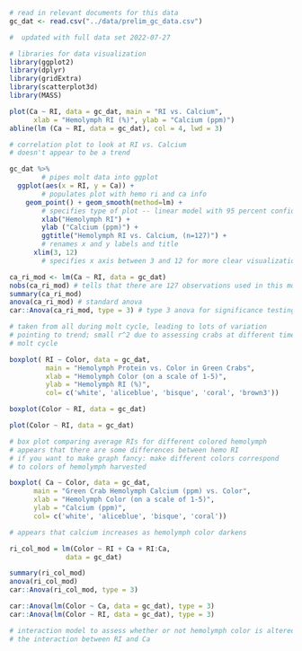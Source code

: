 ```r

# read in relevant documents for this data
gc_dat <- read.csv("../data/prelim_gc_data.csv")

#  updated with full data set 2022-07-27

# libraries for data visualization
library(ggplot2)
library(dplyr)
library(gridExtra)
library(scatterplot3d)
library(MASS)
```

```r

plot(Ca ~ RI, data = gc_dat, main = "RI vs. Calcium",
      xlab = "Hemolymph RI (%)", ylab = "Calcium (ppm)")
abline(lm (Ca ~ RI, data = gc_dat), col = 4, lwd = 3)

# correlation plot to look at RI vs. Calcium
# doesn't appear to be a trend

```

```r

gc_dat %>% 
        # pipes molt data into ggplot
  ggplot(aes(x = RI, y = Ca)) + 
        # populates plot with hemo ri and ca info
    geom_point() + geom_smooth(method=lm) + 
        # specifies type of plot -- linear model with 95 percent confidence
        xlab("Hemolymph RI") + 
        ylab ("Calcium (ppm)") +
        ggtitle("Hemolymph RI vs. Calcium, (n=127)") +
        # renames x and y labels and title
      xlim(3, 12)
        # specifies x axis between 3 and 12 for more clear visualization

```

```r

ca_ri_mod <- lm(Ca ~ RI, data = gc_dat)
nobs(ca_ri_mod) # tells that there are 127 observations used in this model
summary(ca_ri_mod)
anova(ca_ri_mod) # standard anova
car::Anova(ca_ri_mod, type = 3) # type 3 anova for significance testing

# taken from all during molt cycle, leading to lots of variation
# pointing to trend; small r^2 due to assessing crabs at different times of
# molt cycle
```

```r

boxplot( RI ~ Color, data = gc_dat,
         main = "Hemolymph Protein vs. Color in Green Crabs", 
         xlab = "Hemolymph Color (on a scale of 1-5)", 
         ylab = "Hemolymph RI (%)", 
         col= c('white', 'aliceblue', 'bisque', 'coral', 'brown3'))

boxplot(Color ~ RI, data = gc_dat)

plot(Color ~ RI, data = gc_dat)

# box plot comparing average RIs for different colored hemolymph
# appears that there are some differences between hemo RI 
# if you want to make graph fancy: make different colors correspond 
# to colors of hemolymph harvested
```

```r

boxplot( Ca ~ Color, data = gc_dat, 
      main = "Green Crab Hemolymph Calcium (ppm) vs. Color",
      xlab = "Hemolymph Color (on a scale of 1-5)",
      ylab = "Calcium (ppm)",
      col= c('white', 'aliceblue', 'bisque', 'coral'))

# appears that calcium increases as hemolymph color darkens
```

```r

ri_col_mod = lm(Color ~ RI + Ca + RI:Ca,
              data = gc_dat)

summary(ri_col_mod)
anova(ri_col_mod)
car::Anova(ri_col_mod, type = 3)

car::Anova(lm(Color ~ Ca, data = gc_dat), type = 3)
car::Anova(lm(Color ~ RI, data = gc_dat), type = 3)

# interaction model to assess whether or not hemolymph color is altered by
# the interaction between RI and Ca
```